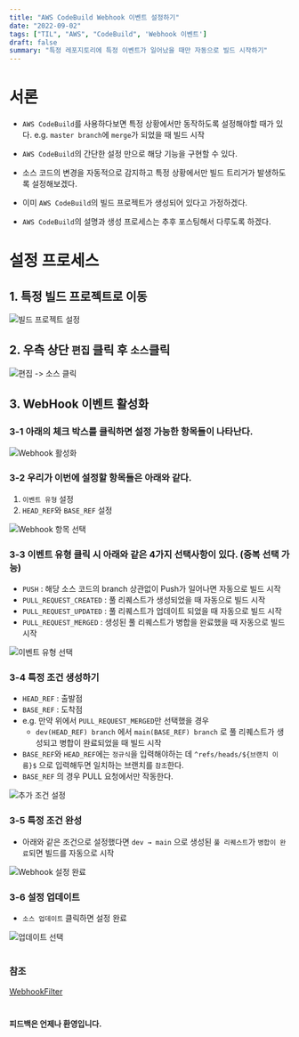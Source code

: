 ```yaml
---
title: "AWS CodeBuild Webhook 이벤트 설정하기"
date: "2022-09-02"
tags: ["TIL", "AWS", "CodeBuild", 'Webhook 이벤트']
draft: false
summary: "특정 레포지토리에 특정 이벤트가 일어났을 때만 자동으로 빌드 시작하기"
---
```


# 서론

- `AWS CodeBuild`를 사용하다보면 특정 상황에서만 동작하도록 설정해야할 때가 있다.
e.g. `master branch`에 `merge`가 되었을 때 빌드 시작
- `AWS CodeBuild`의 간단한 설정 만으로 해당 기능을 구현할 수 있다.
- 소스 코드의 변경을 자동적으로 감지하고 특정 상황에서만 빌드 트리거가 발생하도록 설정해보겠다.

- 이미 `AWS CodeBuild`의 빌드 프로젝트가 생성되어 있다고 가정하겠다.
- `AWS CodeBuild`의 설명과 생성 프로세스는 추후 포스팅해서 다루도록 하겠다.

# 설정 프로세스

## 1.  특정 빌드 프로젝트로 이동

![빌드 프로젝트 설정](/assets/posts/til/AWS/AWS-CodeBuild-Webhook-이벤트-설정하기/00.png)

## 2. 우측 상단 `편집` 클릭 후 `소스`클릭

![편집 -> 소스 클릭](/assets/posts/til/AWS/AWS-CodeBuild-Webhook-이벤트-설정하기/01.png)


## 3. WebHook 이벤트 활성화

### 3-1 아래의 체크 박스를 클릭하면 설정 가능한 항목들이 나타난다.

![Webhook 활성화](/assets/posts/til/AWS/AWS-CodeBuild-Webhook-이벤트-설정하기/02.png)


### 3-2 우리가 이번에 설정할 항목들은 아래와 같다.

1. `이벤트 유형` 설정
2. `HEAD_REF`와 `BASE_REF` 설정

![Webhook 항목 선택](/assets/posts/til/AWS/AWS-CodeBuild-Webhook-이벤트-설정하기/03.png)


### 3-3 이벤트 유형 클릭 시 아래와 같은 4가지 선택사항이 있다. (중복 선택 가능)

- `PUSH` : 해당 소스 코드의 branch 상관없이 Push가 일어나면 자동으로 빌드 시작
- `PULL_REQUEST_CREATED` : 풀 리퀘스트가 생성되었을 때 자동으로 빌드 시작
- `PULL_REQUEST_UPDATED` : 풀 리퀘스트가 업데이트 되었을 때 자동으로 빌드 시작
- `PULL_REQUEST_MERGED` : 생성된 풀 리퀘스트가 병합을 완료했을 때 자동으로 빌드시작

![이벤트 유형 선택](/assets/posts/til/AWS/AWS-CodeBuild-Webhook-이벤트-설정하기/04.png)

### 3-4 특정 조건 생성하기

- `HEAD_REF` : 출발점
- `BASE_REF` : 도착점
- e.g. 만약 위에서 `PULL_REQUEST_MERGED`만 선택했을 경우
    - `dev(HEAD_REF) branch`  에서 `main(BASE_REF) branch` 로 풀 리퀘스트가 생성되고 병합이 완료되었을 때 빌드 시작
- `BASE_REF`와 `HEAD_REF`에는 `정규식`을 입력해야하는 데 `^refs/heads/${브랜치 이름}$` 으로 입력해두면 일치하는 브랜치를 `참조`한다.
- `BASE_REF` 의 경우 PULL 요청에서만 작동한다.

![추가 조건 설정](/assets/posts/til/AWS/AWS-CodeBuild-Webhook-이벤트-설정하기/05.png)

### 3-5 특정 조건 완성

- 아래와 같은 조건으로 설정했다면 `dev → main` 으로 생성된 `풀 리퀘스트`가 `병합이 완료`되면 빌드를 자동으로 시작

![Webhook 설정 완료](/assets/posts/til/AWS/AWS-CodeBuild-Webhook-이벤트-설정하기/06.png)

### 3-6 설정 업데이트

- `소스 업데이트` 클릭하면 설정 완료

![업데이트 선택](/assets/posts/til/AWS/AWS-CodeBuild-Webhook-이벤트-설정하기/07.png)

#

### 참조

[WebhookFilter](https://docs.aws.amazon.com/codebuild/latest/APIReference/API_WebhookFilter.html)

#

#### 피드백은 언제나 환영입니다.